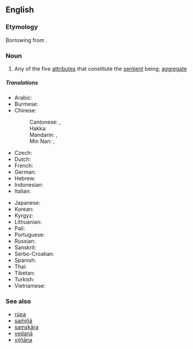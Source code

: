 ==English==
===Etymology===
Borrowing from {{etyl|sa|en}} {{m|sa|स्कन्ध|tr=skandha||mass, heap}}.

===Noun===
{{wikipedia}}
{{en-noun}}

# {{context|Buddhism|lang=en}} Any of the five [[attribute|attributes]] that constitute the [[sentient]] being; [[aggregate]]

=====Translations=====
{{trans-top|any of the five aspects constituting the sentient being in Buddhism}}
* Arabic: {{t|ar|[[سكاندا]]|tr=skāndā}}
* Burmese: {{t|my|ခန္ဒာ|tr=hkanda}}
* Chinese:
*: Cantonese: {{t|yue|蘊}}, {{t|yue|蕴|tr=wan<sup>3</sup>}}
*: Hakka: {{t|hak|蘊|tr=vún}}
*: Mandarin: {{t+|cmn|蘊}}, {{t+|cmn|蕴|tr=yùn}}
*: Min Nan: {{t|nan|蘊}}, {{t|nan|蕴|tr=un}}
* Czech: {{t|cs|skandha}}
* Dutch: {{t|nl|[[khandha]]}}
* French: {{t|fr|skandha}}
* German: {{t|de|skandha}}
* Hebrew: {{t|he|[[סקנדה]]|tr=sqandah}}
* Indonesian: {{t|id|khandha}}
* Italian: {{t|it|aggregato|m}}
{{trans-mid}}
* Japanese: {{t+|ja|蘊|tr=[[うん#Kanji_reading|うん]], un}}
* Korean: {{t+|ko|온|tr=on}}
* Kyrgyz: {{t|ky|скандха|tr=skandha|sc=Cyrl}}
* Lithuanian: {{t|lt|skandha}}
* Pali: {{t|pi|khandha}}
* Portuguese: {{t|pt|[[agregado#Portuguese|agregado]]}}
* Russian: {{t|ru|[[скандх]]|tr=skandh}}
* Sanskrit: {{t|sa|स्कन्ध|tr=skandha}}
* Serbo-Croatian: {{t|sh|скупина|tr=skupina}}
* Spanish: {{t|es|[[agregado#Spanish|agregado]]}}
* Thai: {{t|th|[[ขันธ์]]|tr=k̄hạnṭh}}
* Tibetan: {{t|bo|ཕུང་པོ་|tr=phungpo}}
* Turkish: {{t|tr|skandha}}
* Vietnamese: {{t|vi|[[uẩn]]}}
{{trans-bottom}}

===See also===
* [[rupa|rūpa]]
* [[samjna|saṁjñā]]
* [[samskara|samskāra]]
* [[vedana|vedanā]]
* [[vijnana|vijñāna]]